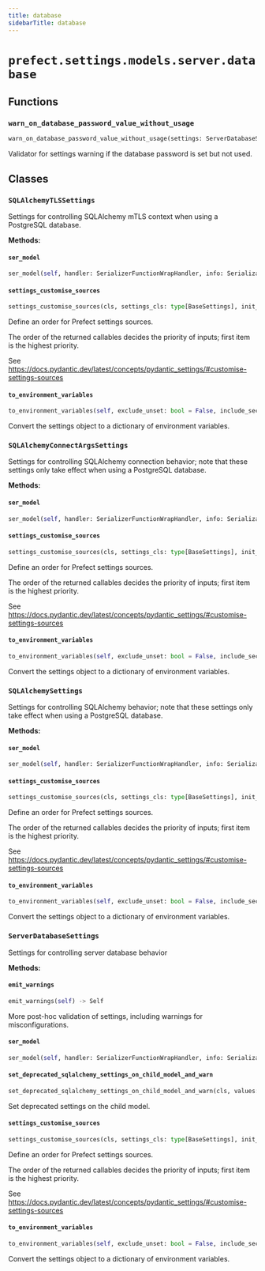 ```yaml
---
title: database
sidebarTitle: database
---
```


# `prefect.settings.models.server.database`

## Functions

### `warn_on_database_password_value_without_usage` <sup><a href="https://github.com/PrefectHQ/prefect/blob/main/src/prefect/settings/models/server/database.py#L324" target="_blank"><Icon icon="github" style="width: 14px; height: 14px;" /></a></sup>

```python
warn_on_database_password_value_without_usage(settings: ServerDatabaseSettings) -> None
```


Validator for settings warning if the database password is set but not used.


## Classes

### `SQLAlchemyTLSSettings` <sup><a href="https://github.com/PrefectHQ/prefect/blob/main/src/prefect/settings/models/server/database.py#L18" target="_blank"><Icon icon="github" style="width: 14px; height: 14px;" /></a></sup>


Settings for controlling SQLAlchemy mTLS context when
using a PostgreSQL database.


**Methods:**

#### `ser_model` <sup><a href="https://github.com/PrefectHQ/prefect/blob/main/src/prefect/settings/base.py#L135" target="_blank"><Icon icon="github" style="width: 14px; height: 14px;" /></a></sup>

```python
ser_model(self, handler: SerializerFunctionWrapHandler, info: SerializationInfo) -> Any
```

#### `settings_customise_sources` <sup><a href="https://github.com/PrefectHQ/prefect/blob/main/src/prefect/settings/base.py#L34" target="_blank"><Icon icon="github" style="width: 14px; height: 14px;" /></a></sup>

```python
settings_customise_sources(cls, settings_cls: type[BaseSettings], init_settings: PydanticBaseSettingsSource, env_settings: PydanticBaseSettingsSource, dotenv_settings: PydanticBaseSettingsSource, file_secret_settings: PydanticBaseSettingsSource) -> tuple[PydanticBaseSettingsSource, ...]
```

Define an order for Prefect settings sources.

The order of the returned callables decides the priority of inputs; first item is the highest priority.

See https://docs.pydantic.dev/latest/concepts/pydantic_settings/#customise-settings-sources


#### `to_environment_variables` <sup><a href="https://github.com/PrefectHQ/prefect/blob/main/src/prefect/settings/base.py#L92" target="_blank"><Icon icon="github" style="width: 14px; height: 14px;" /></a></sup>

```python
to_environment_variables(self, exclude_unset: bool = False, include_secrets: bool = True, include_aliases: bool = False) -> dict[str, str]
```

Convert the settings object to a dictionary of environment variables.


### `SQLAlchemyConnectArgsSettings` <sup><a href="https://github.com/PrefectHQ/prefect/blob/main/src/prefect/settings/models/server/database.py#L54" target="_blank"><Icon icon="github" style="width: 14px; height: 14px;" /></a></sup>


Settings for controlling SQLAlchemy connection behavior; note that these settings only take effect when
using a PostgreSQL database.


**Methods:**

#### `ser_model` <sup><a href="https://github.com/PrefectHQ/prefect/blob/main/src/prefect/settings/base.py#L135" target="_blank"><Icon icon="github" style="width: 14px; height: 14px;" /></a></sup>

```python
ser_model(self, handler: SerializerFunctionWrapHandler, info: SerializationInfo) -> Any
```

#### `settings_customise_sources` <sup><a href="https://github.com/PrefectHQ/prefect/blob/main/src/prefect/settings/base.py#L34" target="_blank"><Icon icon="github" style="width: 14px; height: 14px;" /></a></sup>

```python
settings_customise_sources(cls, settings_cls: type[BaseSettings], init_settings: PydanticBaseSettingsSource, env_settings: PydanticBaseSettingsSource, dotenv_settings: PydanticBaseSettingsSource, file_secret_settings: PydanticBaseSettingsSource) -> tuple[PydanticBaseSettingsSource, ...]
```

Define an order for Prefect settings sources.

The order of the returned callables decides the priority of inputs; first item is the highest priority.

See https://docs.pydantic.dev/latest/concepts/pydantic_settings/#customise-settings-sources


#### `to_environment_variables` <sup><a href="https://github.com/PrefectHQ/prefect/blob/main/src/prefect/settings/base.py#L92" target="_blank"><Icon icon="github" style="width: 14px; height: 14px;" /></a></sup>

```python
to_environment_variables(self, exclude_unset: bool = False, include_secrets: bool = True, include_aliases: bool = False) -> dict[str, str]
```

Convert the settings object to a dictionary of environment variables.


### `SQLAlchemySettings` <sup><a href="https://github.com/PrefectHQ/prefect/blob/main/src/prefect/settings/models/server/database.py#L89" target="_blank"><Icon icon="github" style="width: 14px; height: 14px;" /></a></sup>


Settings for controlling SQLAlchemy behavior; note that these settings only take effect when
using a PostgreSQL database.


**Methods:**

#### `ser_model` <sup><a href="https://github.com/PrefectHQ/prefect/blob/main/src/prefect/settings/base.py#L135" target="_blank"><Icon icon="github" style="width: 14px; height: 14px;" /></a></sup>

```python
ser_model(self, handler: SerializerFunctionWrapHandler, info: SerializationInfo) -> Any
```

#### `settings_customise_sources` <sup><a href="https://github.com/PrefectHQ/prefect/blob/main/src/prefect/settings/base.py#L34" target="_blank"><Icon icon="github" style="width: 14px; height: 14px;" /></a></sup>

```python
settings_customise_sources(cls, settings_cls: type[BaseSettings], init_settings: PydanticBaseSettingsSource, env_settings: PydanticBaseSettingsSource, dotenv_settings: PydanticBaseSettingsSource, file_secret_settings: PydanticBaseSettingsSource) -> tuple[PydanticBaseSettingsSource, ...]
```

Define an order for Prefect settings sources.

The order of the returned callables decides the priority of inputs; first item is the highest priority.

See https://docs.pydantic.dev/latest/concepts/pydantic_settings/#customise-settings-sources


#### `to_environment_variables` <sup><a href="https://github.com/PrefectHQ/prefect/blob/main/src/prefect/settings/base.py#L92" target="_blank"><Icon icon="github" style="width: 14px; height: 14px;" /></a></sup>

```python
to_environment_variables(self, exclude_unset: bool = False, include_secrets: bool = True, include_aliases: bool = False) -> dict[str, str]
```

Convert the settings object to a dictionary of environment variables.


### `ServerDatabaseSettings` <sup><a href="https://github.com/PrefectHQ/prefect/blob/main/src/prefect/settings/models/server/database.py#L135" target="_blank"><Icon icon="github" style="width: 14px; height: 14px;" /></a></sup>


Settings for controlling server database behavior


**Methods:**

#### `emit_warnings` <sup><a href="https://github.com/PrefectHQ/prefect/blob/main/src/prefect/settings/models/server/database.py#L318" target="_blank"><Icon icon="github" style="width: 14px; height: 14px;" /></a></sup>

```python
emit_warnings(self) -> Self
```

More post-hoc validation of settings, including warnings for misconfigurations.


#### `ser_model` <sup><a href="https://github.com/PrefectHQ/prefect/blob/main/src/prefect/settings/base.py#L135" target="_blank"><Icon icon="github" style="width: 14px; height: 14px;" /></a></sup>

```python
ser_model(self, handler: SerializerFunctionWrapHandler, info: SerializationInfo) -> Any
```

#### `set_deprecated_sqlalchemy_settings_on_child_model_and_warn` <sup><a href="https://github.com/PrefectHQ/prefect/blob/main/src/prefect/settings/models/server/database.py#L289" target="_blank"><Icon icon="github" style="width: 14px; height: 14px;" /></a></sup>

```python
set_deprecated_sqlalchemy_settings_on_child_model_and_warn(cls, values: dict[str, Any]) -> dict[str, Any]
```

Set deprecated settings on the child model.


#### `settings_customise_sources` <sup><a href="https://github.com/PrefectHQ/prefect/blob/main/src/prefect/settings/base.py#L34" target="_blank"><Icon icon="github" style="width: 14px; height: 14px;" /></a></sup>

```python
settings_customise_sources(cls, settings_cls: type[BaseSettings], init_settings: PydanticBaseSettingsSource, env_settings: PydanticBaseSettingsSource, dotenv_settings: PydanticBaseSettingsSource, file_secret_settings: PydanticBaseSettingsSource) -> tuple[PydanticBaseSettingsSource, ...]
```

Define an order for Prefect settings sources.

The order of the returned callables decides the priority of inputs; first item is the highest priority.

See https://docs.pydantic.dev/latest/concepts/pydantic_settings/#customise-settings-sources


#### `to_environment_variables` <sup><a href="https://github.com/PrefectHQ/prefect/blob/main/src/prefect/settings/base.py#L92" target="_blank"><Icon icon="github" style="width: 14px; height: 14px;" /></a></sup>

```python
to_environment_variables(self, exclude_unset: bool = False, include_secrets: bool = True, include_aliases: bool = False) -> dict[str, str]
```

Convert the settings object to a dictionary of environment variables.

